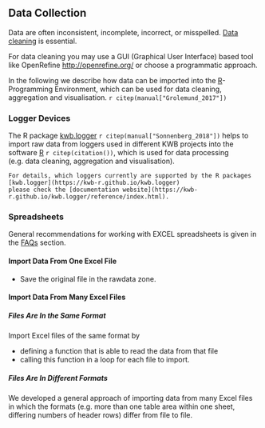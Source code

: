 ## Data Collection

Data are often inconsistent, incomplete, incorrect, or misspelled. [Data cleaning]((https://www.practicereproducibleresearch.org/core-chapters/7-glossary.html#munging)) 
is essential. 

For data cleaning you may use a GUI (Graphical User Interface) based tool like 
OpenRefine [http://openrefine.org/](http://openrefine.org/) or choose a programmatic 
approach.

In the following we describe how data can be imported into the [R](https://r-project.org)-Programming
Environment, which can be used for data cleaning, aggregation and visualisation. 
`r citep(manual["Grolemund_2017"])`

### Logger Devices

The R package [kwb.logger](https://github.com/kwb-r.kwb.logger) `r citep(manual["Sonnenberg_2018"])`
helps to import raw data from loggers used in different KWB projects into the 
software [R](https://r-project.org) `r citep(citation())`, which is used for 
data processing (e.g. data cleaning, aggregation and visualisation).


```block2
For details, which loggers currently are supported by the R packages [kwb.logger](https://kwb-r.github.io/kwb.logger) 
please check the [documentation website](https://kwb-r.github.io/kwb.logger/reference/index.html).
```


### Spreadsheets

General recommendations for working with EXCEL spreadsheets is given in the 
[FAQs](#faq-excel) section.

#### Import Data From One Excel File

* Save the original file in the rawdata zone. 

#### Import Data From Many Excel Files

##### Files Are In the Same Format

Import Excel files of the same format by 

* defining a function that is able to read the data from that file
* calling this function in a loop for each file to import.

##### Files Are In Different Formats

We developed a general approach of importing data from many Excel files in which 
the formats (e.g. more than one table area within one sheet, differing numbers
of header rows) differ from file to file.
